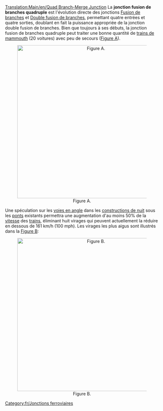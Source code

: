 [[Translation:Main/en/Quad Branch-Merge Junction]]
{{en/-}}{{fr/Menu de Croisements}}
La '''jonction fusion de branches quadruple''' est l'évolution directe des jonctions [[Main/fr/Fusion de branches|Fusion de branches]] et [[Main/fr/Double fusion de branches|Double fusion de branches]], permettant quatre entrées et quatre sorties, doublant en fait la puissance appropriée de la jonction double fusion de branches. Bien que toujours à ses débuts, la jonction fusion de branches quadruple peut traiter une bonne quantité de [[Main/fr/Train de mammouth|trains de mammouth]] (20 voitures) avec peu de secours ([[Main/en/Image:NewQBMJ.png|Figure A]]).

<center>[[File:en/NewQBMJ.png|thumb|center|500px|Figure A.]]</center>

Une spéculation sur les [[Main/fr/Nouveau pont|voies en angle]] dans les [[Main/fr/Construction de nuit|constructions de nuit]] sous les [[Main/fr/Ponts|ponts]] existants permettra une augmentation d'au moins 50% de la [[Main/fr/Afficher la vitesse des trains|vitesse]] des [[Main/fr/Trains|trains]], éliminant huit virages qui peuvent actuellement la réduire en dessous de 161 km/h (100 mph). Les virages les plus aigus sont illustrés dans la [[Main/en/Image:Sharpcorners.PNG|Figure B]]:

<center>[[File:en/Sharpcorners.png|thumb|center|500px|Figure B.]]</center>

[[Category:fr/Jonctions ferroviaires]]